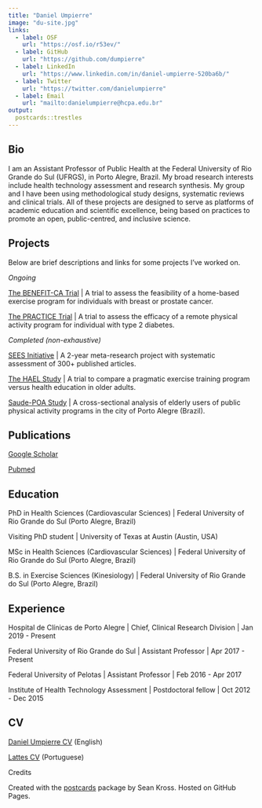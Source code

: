 ```yaml
---
title: "Daniel Umpierre"
image: "du-site.jpg"
links:
  - label: OSF
    url: "https://osf.io/r53ev/"
  - label: GitHub
    url: "https://github.com/dumpierre"
  - label: LinkedIn
    url: "https://www.linkedin.com/in/daniel-umpierre-520ba6b/"
  - label: Twitter
    url: "https://twitter.com/danielumpierre" 
  - label: Email
    url: "mailto:danielumpierre@hcpa.edu.br"
output:
  postcards::trestles
---
```


## Bio

I am an Assistant Professor of Public Health at the Federal University of Rio Grande do Sul (UFRGS), in Porto Alegre, Brazil. My broad research interests include health technology assessment and research synthesis. My group and I have been using methodological study designs, systematic reviews and clinical trials. All of these projects are designed to serve as platforms of academic education and scientific excellence, being based on practices to promote an open, public-centred, and inclusive science.

## Projects

Below are brief descriptions and links for some projects I've worked on.

*Ongoing*

[The BENEFIT-CA Trial](https://osf.io/gw2x6/) \| A trial to assess the feasibility of a home-based exercise program for individuals with breast or prostate cancer.

[The PRACTICE Trial](https://osf.io/npxdw/) \| A trial to assess the efficacy of a remote physical activity program for individual with type 2 diabetes.

*Completed (non-exhaustive)*

[SEES Initiative](https://sees-initiative.org/) \| A 2-year meta-research project with systematic assessment of 300+ published articles.

[The HAEL Study](https://osf.io/56wrv/) \| A trial to compare a pragmatic exercise training program versus health education in older adults.

[Saude-POA Study](https://osf.io/q4r69/) \| A cross-sectional analysis of elderly users of public physical activity programs in the city of Porto Alegre (Brazil).

## Publications

[Google Scholar](https://scholar.google.com.br/citations?user=1vl98BgAAAAJ)

[Pubmed](https://pubmed.ncbi.nlm.nih.gov/?term=umpierre+d%5Bauthor%5D+not+1989%5Bdp%5D)

## Education

PhD in Health Sciences (Cardiovascular Sciences) \| Federal University of Rio Grande do Sul (Porto Alegre, Brazil)

Visiting PhD student \| University of Texas at Austin (Austin, USA)

MSc in Health Sciences (Cardiovascular Sciences) \| Federal University of Rio Grande do Sul (Porto Alegre, Brazil)

B.S. in Exercise Sciences (Kinesiology) \| Federal University of Rio Grande do Sul (Porto Alegre, Brazil)

## Experience

Hospital de Clínicas de Porto Alegre \| Chief, Clinical Research Division \| Jan 2019 - Present

Federal University of Rio Grande do Sul \| Assistant Professor \| Apr 2017 - Present

Federal University of Pelotas \| Assistant Professor \| Feb 2016 - Apr 2017

Institute of Health Technology Assessment \| Postdoctoral fellow \| Oct 2012 - Dec 2015

## CV

[Daniel Umpierre CV](https://github.com/dumpierre/website/raw/main/CV-DanielUmpierre.pdf) (English)

[Lattes CV](http://lattes.cnpq.br/7262168077244929) (Portuguese)

Credits

Created with the [postcards](https://github.com/seankross/postcards) package by Sean Kross. Hosted on GitHub Pages.
